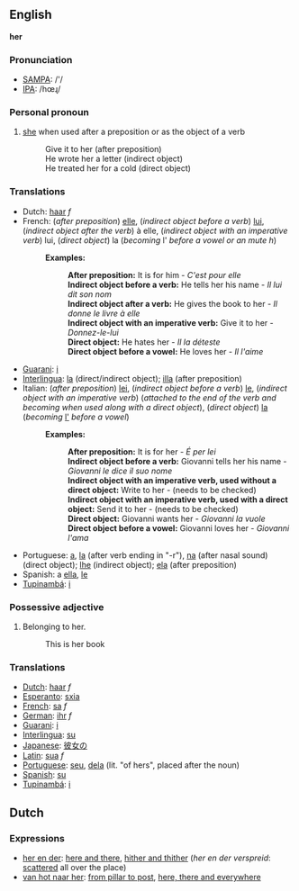 ==English==
'''her'''

===Pronunciation===
*[[w:SAMPA|SAMPA]]: /'/
*[[w:IPA|IPA]]: /hœɻ/

===Personal pronoun===
#[[she]] when used after a preposition or as the object of a verb
#:Give it to her (after preposition)
#:He wrote her a letter (indirect object)
#:He treated her for a cold (direct object)

===Translations===
*Dutch: [[haar]] ''f''
*French: (''after preposition'') [[elle]], (''indirect object before a verb'') [[lui]], (''indirect object after the verb'') à elle, (''indirect object with an imperative verb'') lui, (''direct object'') la (''becoming'' l' ''before a vowel or an mute h'')
*:'''Examples:'''
*::'''After preposition:''' It is for him - ''C'est pour elle''
*::'''Indirect object before a verb:''' He tells her his name - ''Il lui dit son nom''
*::'''Indirect object after a verb:''' He gives the book to her - ''Il donne le livre à elle''
*::'''Indirect object with an imperative verb:''' Give it to her - ''Donnez-le-lui''
*::'''Direct object:''' He hates her - ''Il la déteste''
*::'''Direct object before a vowel:''' He loves her - ''Il l'aime''
*[[Guarani]]: [[i]]
*[[Interlingua]]: [[la]] (direct/indirect object); [[illa]] (after preposition)
*Italian: (''after preposition'') [[lei]], (''indirect object before a verb'') [[le]], (''indirect object with an imperative verb'') [[ ]] (''attached to the end of the verb and becoming'' [[ ]] ''when used along with a direct object''), (''direct object'') [[la#Italian|la]] (''becoming'' [[l']] ''before a vowel'')
*:'''Examples:'''
*::'''After preposition:''' It is for her - ''É per lei''
*::'''Indirect object before a verb:''' Giovanni tells her his name - ''Giovanni le dice il suo nome''
*::'''Indirect object with an imperative verb, used without a direct object:''' Write to her - '' '' (needs to be checked)
*::'''Indirect object with an imperative verb, used with a direct object:''' Send it to her - '' '' (needs to be checked)
*::'''Direct object:''' Giovanni wants her - ''Giovanni la vuole''
*::'''Direct object before a vowel:''' Giovanni loves her - ''Giovanni l'ama''
*Portuguese: [[a#Portuguese|a]], [[la]] (after verb ending in "-r"), [[na]] (after nasal sound) (direct object); [[lhe]] (indirect object); [[ela]] (after preposition)
*Spanish: a [[ella]], [[le]]
*[[Tupinambá]]: [[i]]

===Possessive adjective===

#Belonging to her.
#: This is her book

===Translations===
*[[Dutch]]: [[haar]] ''f''
*[[Esperanto]]: [[sxia]]
*[[French]]: [[sa]] ''f''
*[[German]]: [[ihr]] ''f''
*[[Guarani]]: [[i]]
*[[Interlingua]]: [[su]]
*[[Japanese]]: [[彼女の]]
*[[Latin]]: [[sua]] ''f''
*[[Portuguese]]: [[seu]], [[dela]] (lit. "of hers", placed after the noun)
*[[Spanish]]: [[su]]
*[[Tupinambá]]: [[i]]

==Dutch==

===Expressions===

*[[her en der]]: [[here and there]], [[hither and thither]] (''her en der verspreid'': [[scattered]] all over the place)
*[[van hot naar her]]: [[from pillar to post]], [[here, there and everywhere]]